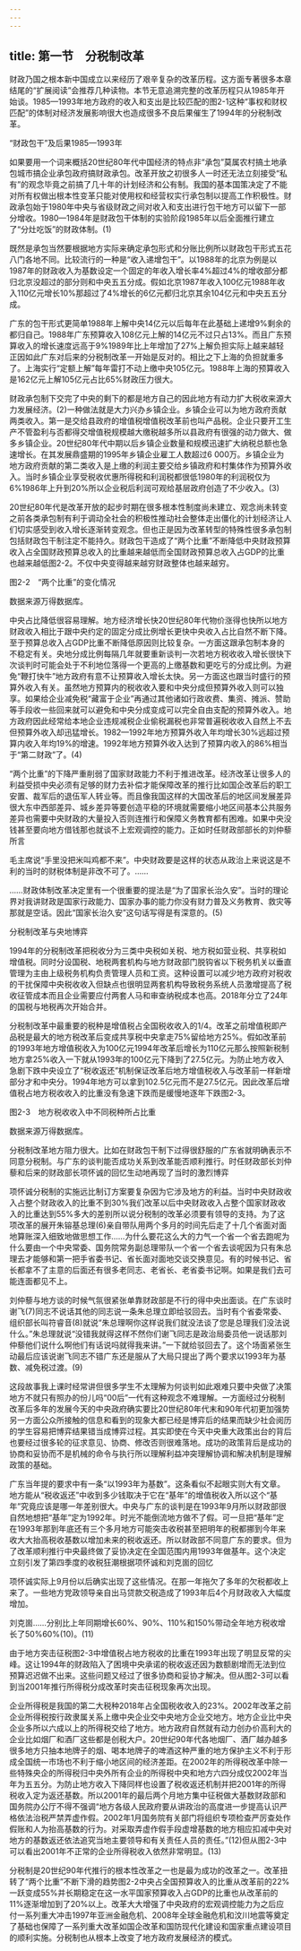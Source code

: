 ```yaml
---
---
---
```

title: 第一节　分税制改革
---




财政乃国之根本新中国成立以来经历了艰辛复杂的改革历程。这方面专著很多本章结尾的“扩展阅读”会推荐几种读物。本节无意追溯完整的改革历程只从1985年开始谈。1985—1993年地方政府的收入和支出是比较匹配的图2-1这种“事权和财权匹配”的体制对经济发展影响很大也造成很多不良后果催生了1994年的分税制改革。


“财政包干”及后果1985—1993年


如果要用一个词来概括20世纪80年代中国经济的特点非“承包”莫属农村搞土地承包城市搞企业承包政府搞财政承包。改革开放之初很多人一时还无法立刻接受“私有”的观念毕竟之前搞了几十年的计划经济和公有制。我国的基本国策决定了不能对所有权做出根本性变革只能对使用权和经营权实行承包制以提高工作积极性。财政承包始于1980年中央与省级财政之间对收入和支出进行包干地方可以留下一部分增收。1980—1984年是财政包干体制的实验阶段1985年以后全面推行建立了“分灶吃饭”的财政体制。(1)

既然是承包当然要根据地方实际来确定承包形式和分账比例所以财政包干形式五花八门各地不同。比较流行的一种是“收入递增包干”。以1988年的北京为例是以1987年的财政收入为基数设定一个固定的年收入增长率4%超过4%的增收部分都归北京没超过的部分则和中央五五分成。假如北京1987年收入100亿元1988年收入110亿元增长10%那超过了4%增长的6亿元都归北京其余104亿元和中央五五分成。

广东的包干形式更简单1988年上解中央14亿元以后每年在此基础上递增9%剩余的都归自己。1988年广东预算收入108亿元上解的14亿元不过只占13%。而且广东预算收入的增长速度远高于9%1989年比上年增加了27%上解负担实际上越来越轻正因如此广东对后来的分税制改革一开始是反对的。相比之下上海的负担就重多了。上海实行“定额上解”每年雷打不动上缴中央105亿元。1988年上海的预算收入是162亿元上解105亿元占比65%财政压力很大。

财政承包制下交完了中央的剩下的都是地方自己的因此地方有动力扩大税收来源大力发展经济。(2)一种做法就是大力兴办乡镇企业。乡镇企业可以为地方政府贡献两类收入。第一是交给县政府的增值税增值税改革前也叫产品税。企业只要开工生产不管盈利与否都得交增值税规模越大缴税越多所以县政府有很强的动力做大、做多乡镇企业。20世纪80年代中期以后乡镇企业数量和规模迅速扩大纳税总额也急速增长。在其发展鼎盛期的1995年乡镇企业雇工人数超过6 000万。乡镇企业为地方政府贡献的第二类收入是上缴的利润主要交给乡镇政府和村集体作为预算外收入。当时乡镇企业享受税收优惠所得税和利润税都很低1980年的利润税仅为6%1986年上升到20%所以企业税后利润可观给基层政府创造了不少收入。(3)

20世纪80年代是改革开放的起步时期在很多根本性制度尚未建立、观念尚未转变之前各类承包制有利于调动全社会的积极性推动社会整体走出僵化的计划经济让人们切实感受到收入增长逐渐转变观念。但也正是因为改革转型的特殊性很多承包制包括财政包干制注定不能持久。财政包干造成了“两个比重”不断降低中央财政预算收入占全国财政预算总收入的比重越来越低而全国财政预算总收入占GDP的比重也越来越低图2-2。不仅中央变得越来越穷财政整体也越来越穷。



图2-2　“两个比重”的变化情况

数据来源万得数据库。



中央占比降低很容易理解。地方经济增长快20世纪80年代物价涨得也快所以地方财政收入相比于跟中央约定的固定分成比例增长更快中央收入占比自然不断下降。至于预算总收入占GDP比重不断降低原因则比较复杂。一方面这跟承包制本身的不稳定有关。央地分成比例每隔几年就要重新谈判一次若地方税收收入增长很快下次谈判时可能会处于不利地位落得一个更高的上缴基数和更吃亏的分成比例。为避免“鞭打快牛”地方政府有意不让预算收入增长太快。另一方面这也跟当时盛行的预算外收入有关。虽然地方预算内的税收收入要和中央分成但预算外收入则可以独享。如果给企业减免税“藏富于企业”再通过其他诸如行政收费、集资、摊派、赞助等手段收一些回来就可以避免和中央分成变成可以完全自由支配的预算外收入。地方政府因此经常给本地企业违规减税企业偷税漏税也非常普遍税收收入自然上不去但预算外收入却迅猛增长。1982—1992年地方预算外收入年均增长30%远超过预算内收入年均19%的增速。1992年地方预算外收入达到了预算内收入的86%相当于“第二财政”了。(4)

“两个比重”的下降严重削弱了国家财政能力不利于推进改革。经济改革让很多人的利益受损中央必须有足够的财力去补偿才能保障改革的推行比如国企改革后的职工安置、裁军后的退伍军人转业等。而且像我国这样的大国改革后的地区间发展差异很大东中西部差异、城乡差异等要创造平稳的环境就需要缩小地区间基本公共服务差异也需要中央财政的大量投入否则连推行和保障义务教育都有困难。如果中央没钱甚至要向地方借钱那也就谈不上宏观调控的能力。正如时任财政部部长的刘仲藜所言

毛主席说“手里没把米叫鸡都不来”。中央财政要是这样的状态从政治上来说这是不利的当时的财税体制是非改不可了。……



……财政体制改革决定里有一个很重要的提法是“为了国家长治久安”。当时的理论界对我讲财政是国家行政能力、国家办事的能力你没有财力普及义务教育、救灾等那就是空话。因此“国家长治久安”这句话写得是有深意的。(5)




分税制改革与央地博弈


1994年的分税制改革把税收分为三类中央税如关税、地方税如营业税、共享税如增值税。同时分设国税、地税两套机构与地方财政部门脱钩省以下税务机关以垂直管理为主由上级税务机构负责管理人员和工资。这种设置可以减少地方政府对税收的干扰保障中央税收收入但缺点也很明显两套机构导致税务系统人员激增提高了税收征管成本而且企业需要应付两套人马和审查纳税成本也高。2018年分立了24年的国税与地税再次开始合并。

分税制改革中最重要的税种是增值税占全国税收收入的1/4。改革之前增值税即产品税是最大的地方税改革后变成共享税中央拿走75%留给地方25%。假如改革前的1993年地方增值税收入为100亿元1994年改革后增长为110亿元那么按照新税制地方拿25%收入一下就从1993年的100亿元下降到了27.5亿元。为防止地方收入急剧下跌中央设立了“税收返还”机制保证改革后地方增值税收入与改革前一样新增部分才和中央分。1994年地方可以拿到102.5亿元而不是27.5亿元。因此改革后增值税占地方税收收入的比重没有急速下跌而是缓慢地逐年下跌图2-3。



图2-3　地方税收收入中不同税种所占比重

数据来源万得数据库。



分税制改革地方阻力很大。比如在财政包干制下过得很舒服的广东省就明确表示不同意分税制。与广东的谈判能否成功关系到改革能否顺利推行。时任财政部长刘仲藜和后来的财政部长项怀诚的回忆生动地再现了当时的激烈博弈

项怀诚分税制的实施远比制订方案要复杂因为它涉及地方的利益。当时中央财政收入占整个财政收入的比重不到30%我们改革以后中央财政收入占整个国家财政收入的比重达到55%多大的差别所以说分税制的改革必须要有领导的支持。为了这项改革的展开朱镕基总理(6)亲自带队用两个多月的时间先后走了十几个省面对面地算账深入细致地做思想工作……为什么要花这么大的力气一个省一个省去跑呢为什么要由一个中央常委、国务院常务副总理带队一个省一个省去谈呢因为只有朱总理去才能够和第一把手省委书记、省长面对面地交谈交换意见。有的时候书记、省长都拿不了主意的后面还有很多老同志、老省长、老省委书记啊。如果是我们去可能连面都见不上。



刘仲藜与地方谈的时候气氛很紧张单靠财政部是不行的得中央出面谈。在广东谈时谢飞(7)同志不说话其他的同志说一条朱总理立即给驳回去。当时有个省委常委、组织部长叫符睿音(8)就说“朱总理啊你这样说我们就没法谈了您是总理我们没法说什么。”朱总理就说“没错我就得这样不然你们谢飞同志是政治局委员他一说话那刘仲藜他们说什么啊他们有话说吗就得我来讲。”一下就给驳回去了。这个场面紧张生动最后应该说谢飞同志不错广东还是服从了大局只提出了两个要求以1993年为基数、减免税过渡。(9)



这段故事我上课时经常讲但很多学生不太理解为何谈判如此艰难只要中央做了决策地方不就只有照办的份儿吗“00后”一代有这种观念不难理解。一方面经过分税制改革后多年的发展今天的中央政府确实要比20世纪80年代末和90年代初更加强势另一方面公众所接触的信息和看到的现象大都已经是博弈后的结果而缺少社会阅历的学生容易把博弈结果错当成博弈过程。其实即使在今天中央重大政策出台的背后也要经过很多轮的征求意见、协商、修改否则很难落地。成功的政策背后是成功的协商和妥协而不是机械的命令与执行所以理解利益冲突理解协调和解决机制是理解政策的基础。

广东当年提的要求中有一条“以1993年为基数”。这条看似不起眼实则大有文章。地方能从“税收返还”中收到多少钱取决于它在“基年”的增值税收入所以这个“基年”究竟应该是哪一年差别很大。中央与广东的谈判是在1993年9月所以财政部很自然地想把“基年”定为1992年。时光不能倒流地方做不了假。可一旦把“基年”定在1993年那到年底还有三个多月地方可能突击收税甚至把明年的税都挪到今年来收大大抬高税收基数以增加未来的税收返还。所以财政部不同意广东的要求。但为了改革顺利推行中央最终做了妥协决定在全国范围内用1993年做基年。这个决定立刻引发了第四季度的收税狂潮根据项怀诚和刘克崮的回忆

项怀诚实际上9月份以后确实出现了这些情况。在那一年拖欠了多年的欠税都收上来了。一些地方党政领导亲自出马贷款交税造成了1993年后4个月财政收入大幅度增加。



刘克崮……分别比上年同期增长60%、90%、110%和150%带动全年地方税收增长了50%60%(10)。(11)



由于地方突击征税图2-3中增值税占地方税收的比重在1993年出现了明显反常的尖峰。这让1994年的财政陷入了困境中央承诺的税收返还因为数额剧增而无法到位预算迟迟做不出来。这些问题又经过了很多协商和妥协才解决。但从图2-3可以看到当2001年推行所得税分成改革时突击征税现象再次出现。

企业所得税是我国的第二大税种2018年占全国税收收入的23%。2002年改革之前企业所得税按行政隶属关系上缴中央企业交中央地方企业交地方。地方企业比中央企业多所以六成以上的所得税交给了地方。地方政府自然就有动力创办价高利大的企业比如烟厂和酒厂这些都是创税大户。20世纪90年代各地烟厂、酒厂越办越多很多地方只抽本地牌子的烟、喝本地牌子的啤酒这种严重的地方保护主义不利于形成全国统一市场也不利于缩小地区间的经济差距。在2002年的所得税改革中除一些特殊央企的所得税归中央外所有企业的所得税中央和地方六四分成仅2002年当年为五五分。为防止地方收入下降同样也设置了税收返还机制并把2001年的所得税收入定为返还基数。所以2001年的最后两个月地方集中征税做大基数财政部和国务院办公厅不得不强调“地方各级人民政府要从讲政治的高度进一步提高认识严格依法治税严禁弄虚作假。2002年1月国务院有关部门将组织专项检查严厉查处作假账和人为抬高基数的行为。对采取弄虚作假手段虚增基数的地方相应扣减中央对地方的基数返还依法追究当地主要领导和有关责任人员的责任。”(12)但从图2-3中可以看出2001年不正常的企业所得税收入依然非常明显。(13)

分税制是20世纪90年代推行的根本性改革之一也是最为成功的改革之一。改革扭转了“两个比重”不断下滑的趋势图2-2中央占全国预算收入的比重从改革前的22%一跃变成55%并长期稳定在这一水平国家预算收入占GDP的比重也从改革前的11%逐渐增加到了20%以上。改革大大增强了中央政府的宏观调控能力为之后应付一系列重大冲击1997年亚洲金融危机、2008年全球金融危机和汶川地震等奠定了基础也保障了一系列重大改革如国企改革和国防现代化建设和国家重点建设项目的顺利实施。分税制也从根本上改变了地方政府发展经济的模式。